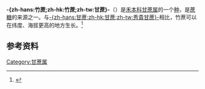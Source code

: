 {{NoteTA|T=zh-hans:竹蔗;zh-hk:竹蔗;zh-tw:甘蔗}}
{{Speciesbox
|name = -{zh-hans:竹蔗;zh-hk:竹蔗;zh-tw:甘蔗}-
|genus = Saccharum
|specie = sinense
|authority = [[Roxb.|Roxb.]]
}}

'''-{zh-hans:竹蔗;zh-hk:竹蔗;zh-tw:甘蔗}-'''（{{lang-xm|Saccharum sinense}}）是[[禾本科|禾本科]][[甘蔗属|甘蔗属]]的一个[[种|种]]，是[[蔗糖|蔗糖]]的来源之一。与[[秀貴甘蔗|-{zh-hans:甘蔗;zh-hk:甘蔗;zh-tw:秀貴甘蔗}-]]相比，竹蔗可以在纬度、海拔更高的地方生长。<ref>{{Cite web|title=竹蔗 ''Saccharum sinense''（中国植物志）|url=http://www.iplant.cn/info/Saccharum%20sinense?t=z|access-date=2021-06-30|work=iPlant 植物智——植物物种信息系统}}</ref>

== 参考资料 ==
{{Reflist}}

{{Taxonbar}}

[[Category:甘蔗属|Category:甘蔗属]]